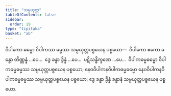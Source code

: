 ```yaml
---
title: "သမ္ပယုတ္တ"
tableOfContents: false
sidebar:
  order: 19
type: "tipitaka"
basket: "ab"
---
```



<DynamicBreadcrumb />

<Division number="114">

<Paragraph number="2381">
ဝိပါကော ဓမ္မော ဝိပါကဿ ဓမ္မဿ သမ္ပယုတ္တပစ္စယေန ပစ္စယော—  ဝိပါကော ဧကော ခန္ဓော တိဏ္ဏန္နံ …ပေ…  ဒွေ ခန္ဓာ ဒွိန္နံ …ပေ…  ပဋိသန္ဓိက္ခဏေ …ပေ…  ဝိပါကဓမ္မဓမ္မော ဝိပါကဓမ္မဓမ္မဿ သမ္ပယုတ္တပစ္စယေန ပစ္စယော; နေဝဝိပါကနဝိပါကဓမ္မဓမ္မော နေဝဝိပါကနဝိပါကဓမ္မဓမ္မဿ သမ္ပယုတ္တပစ္စယေန ပစ္စယော; ဒွေ ခန္ဓာ ဒွိန္နံ ခန္ဓာနံ သမ္ပယုတ္တပစ္စယေန ပစ္စယော.
</Paragraph>
</Division>